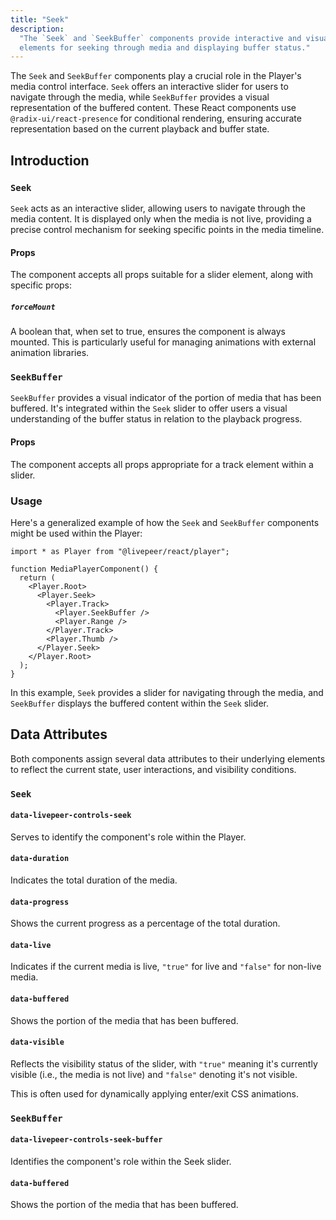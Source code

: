 ```yaml
---
title: "Seek"
description:
  "The `Seek` and `SeekBuffer` components provide interactive and visual
  elements for seeking through media and displaying buffer status."
---
```


The `Seek` and `SeekBuffer` components play a crucial role in the Player's media
control interface. `Seek` offers an interactive slider for users to navigate
through the media, while `SeekBuffer` provides a visual representation of the
buffered content. These React components use `@radix-ui/react-presence` for
conditional rendering, ensuring accurate representation based on the current
playback and buffer state.

## Introduction

### `Seek`

`Seek` acts as an interactive slider, allowing users to navigate through the
media content. It is displayed only when the media is not live, providing a
precise control mechanism for seeking specific points in the media timeline.

#### Props

The component accepts all props suitable for a slider element, along with
specific props:

##### `forceMount`

A boolean that, when set to true, ensures the component is always mounted. This
is particularly useful for managing animations with external animation
libraries.

### `SeekBuffer`

`SeekBuffer` provides a visual indicator of the portion of media that has been
buffered. It's integrated within the `Seek` slider to offer users a visual
understanding of the buffer status in relation to the playback progress.

#### Props

The component accepts all props appropriate for a track element within a slider.

### Usage

Here's a generalized example of how the `Seek` and `SeekBuffer` components might
be used within the Player:

```tsx
import * as Player from "@livepeer/react/player";

function MediaPlayerComponent() {
  return (
    <Player.Root>
      <Player.Seek>
        <Player.Track>
          <Player.SeekBuffer />
          <Player.Range />
        </Player.Track>
        <Player.Thumb />
      </Player.Seek>
    </Player.Root>
  );
}
```

In this example, `Seek` provides a slider for navigating through the media, and
`SeekBuffer` displays the buffered content within the `Seek` slider.

## Data Attributes

Both components assign several data attributes to their underlying elements to
reflect the current state, user interactions, and visibility conditions.

### `Seek`

#### `data-livepeer-controls-seek`

Serves to identify the component's role within the Player.

#### `data-duration`

Indicates the total duration of the media.

#### `data-progress`

Shows the current progress as a percentage of the total duration.

#### `data-live`

Indicates if the current media is live, `"true"` for live and `"false"` for
non-live media.

#### `data-buffered`

Shows the portion of the media that has been buffered.

#### `data-visible`

Reflects the visibility status of the slider, with `"true"` meaning it's
currently visible (i.e., the media is not live) and `"false"` denoting it's not
visible.

This is often used for dynamically applying enter/exit CSS animations.

### `SeekBuffer`

#### `data-livepeer-controls-seek-buffer`

Identifies the component's role within the Seek slider.

#### `data-buffered`

Shows the portion of the media that has been buffered.
